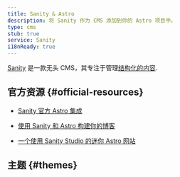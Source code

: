 ```yaml
---
title: Sanity & Astro
description: 将 Sanity 作为 CMS 添加到你的 Astro 项目中。
type: cms
stub: true
service: Sanity
i18nReady: true
---
```



[Sanity](http://sanity.io) 是一款无头 CMS，其专注于管理[结构化的内容](https://www.sanity.io/structured-content-platform).

## 官方资源 \{#official-resources\}

- [Sanity 官方 Astro 集成](https://www.sanity.io/plugins/sanity-astro)

- [使用 Sanity 和 Astro 构建你的博客](https://www.sanity.io/guides/sanity-astro-blog)

- [一个使用 Sanity Studio 的迷你 Astro 网站](https://www.sanity.io/templates/astro-sanity-clean)

## 主题 \{#themes\}

<Grid>
  <Card title="The Balanced Chef" href="https://astro.build/themes/details/the-balanced-chef/" thumbnail="astro-chef-project.png"/>
</Grid>
